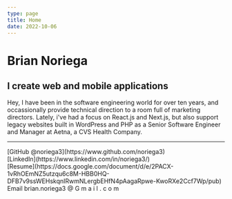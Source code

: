 ```yaml
---
type: page
title: Home
date: 2022-10-06
---
```


# Brian Noriega

## I create web and mobile applications
Hey, I have been in the software engineering world for over ten years, and occassionally provide technical direction to a room full of marketing directors. Lately, i've had a focus on React.js and 
Next.js, but also support legacy websites built in WordPress and PHP as a Senior Software Engineer and Manager at Aetna, a CVS Health Company.

---

<div>
  [GitHub @noriega3](https://www.github.com/noriega3)
  <br />
  [LinkedIn](https://www.linkedin.com/in/noriega3/)
  <br />
  [Resume](https://docs.google.com/document/d/e/2PACX-1vRhOEmNZ5utzqu6c8M-HBB0HQ-DFB7v9ssWEHskqnIRwmNLergbEHfN4pAagaRpwe-KwoRXe2Ccf7Wp/pub)
  <br />
  Email brian.noriega3 @ G m a i l . c o m
</div>
